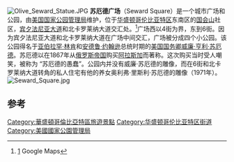 [[Image:Olive_Seward_Statue.JPG|thumb]]
'''苏厄德广场'''（Seward Square）是一个城市广场和公园，由[[美国国家公园管理局|美国国家公园管理局]]维护，位于[[华盛顿哥伦比亚特区|华盛顿哥伦比亚特区]]东南区的[[国会山|国会山]]社区，[[宾夕法尼亚大道|宾夕法尼亚大道]]和北卡罗莱纳大道交汇处。<ref>[http://maps.google.com/?ie=UTF8&hq=&hnear=516+Seward+Square+SE,+Washington,+District+of+Columbia,+20003&ll=38.886118,-76.999397&spn=0.002301,0.004973&t=h&z=18] {{Wayback|url=http://maps.google.com/?ie=UTF8&hq=&hnear=516+Seward+Square+SE,+Washington,+District+of+Columbia,+20003&ll=38.886118,-76.999397&spn=0.002301,0.004973&t=h&z=18 |date=20121111160607 }} Google Maps</ref>广场西以4街为界，东到6街。因为宾夕法尼亚大道和北卡罗莱纳大道在广场中间交汇，广场被分成四个小公园。该公园得名于[[亚伯拉罕·林肯|亚伯拉罕·林肯]]和[[安德鲁·约翰逊|安德鲁·约翰逊]]总统时期的[[美国国务卿|美国国务卿]][[威廉·H·苏厄德|威廉·亨利·苏厄德]]。苏厄德以在1867年从[[俄罗斯帝国|俄罗斯帝国]]购买[[阿拉斯加|阿拉斯加]]而著称。这次购买当时受人嘲笑，被称为 “苏厄德的愚蠢”。公园内并没有威廉·苏厄德的雕像，而在6街和北卡罗莱纳大道转角的私人住宅有他的养女奥利弗·里斯利·苏厄德的雕像（1971年）。
[[File:Seward_Square.jpg|left]]

==参考==
{{reflist}}
{{Coord|38|53|9.62|N|76|59|58.18|W|display=title}}

{{华盛顿哥伦比亚特区街道}}
[[Category:華盛頓哥倫比亞特區旅遊景點|Category:華盛頓哥倫比亞特區旅遊景點]]
[[Category:华盛顿哥伦比亚特区街道|Category:华盛顿哥伦比亚特区街道]]
[[Category:美國國家公園管理局|Category:美國國家公園管理局]]